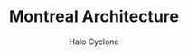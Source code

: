 ---
layout: "@layouts/MDXVideo.astro"
author: Halo Cyclone
pubDatetime: 2024-07-31T16:00:00+00:00
title: Montreal Architecture
type: 'VLOG'
slug: Montreal-Architecture
featured: true
tags:
  - travels
  - city
  - architecture
  - adventures
class: "2024 > All > Canada > Montreal"
description: "Montreal blends historic charm with modern energy"
album: "travels"
videoID: "5JL6R62X0Dw"
---